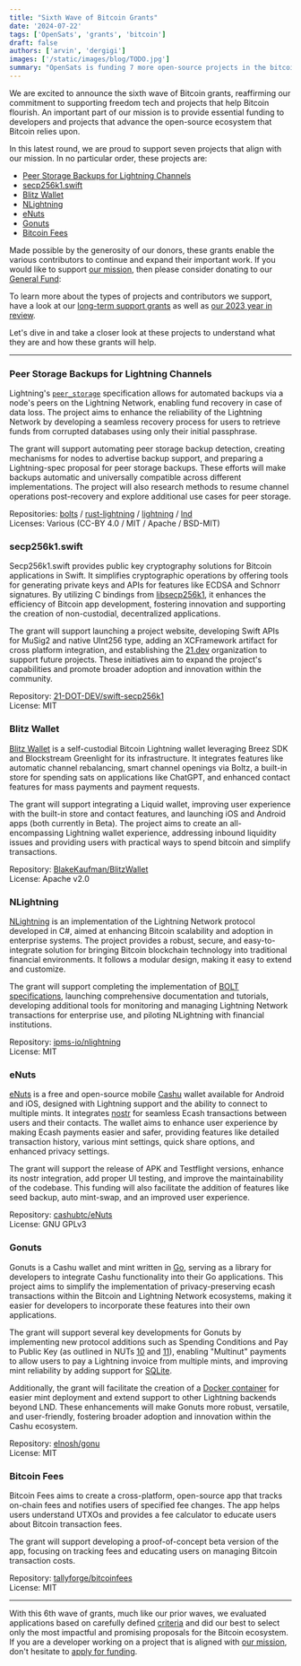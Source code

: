 ```yaml
---
title: "Sixth Wave of Bitcoin Grants"
date: '2024-07-22'
tags: ['OpenSats', 'grants', 'bitcoin']
draft: false
authors: ['arvin', 'dergigi']
images: ['/static/images/blog/TODO.jpg']
summary: "OpenSats is funding 7 more open-source projects in the bitcoin ecosystem."
---
```


We are excited to announce the sixth wave of Bitcoin grants, reaffirming our
commitment to supporting freedom tech and projects that help Bitcoin flourish.
An important part of our mission is to provide essential funding to developers
and projects that advance the open-source ecosystem that Bitcoin relies upon.

In this latest round, we are proud to support seven projects that align with our
mission. In no particular order, these projects are:

- [Peer Storage Backups for Lightning Channels](#peer-storage-backups-for-lightning-channels)
- [secp256k1.swift](#secp256k1swift)
- [Blitz Wallet](#blitz-wallet)
- [NLightning](#nlightning)
- [eNuts](#enuts)
- [Gonuts](#gonuts)
- [Bitcoin Fees](#bitcoin-fees)

Made possible by the generosity of our donors, these grants enable the various
contributors to continue and expand their important work. If you would like to
support [our mission](/mission), then please consider donating to our [General
Fund](/funds/general):

<center>
    <DonateToGeneralFundButton/>
</center>

To learn more about the types of projects and contributors we support, have a
look at our [long-term support grants](/tags/lts) as well as [our 2023 year in
review](/blog/2023-year-in-review).

Let's dive in and take a closer look at these projects to understand what they
are and how these grants will help.

---

### Peer Storage Backups for Lightning Channels

Lightning's [`peer_storage`](https://github.com/lightning/bolts/pull/1110)
specification allows for automated backups via a node's peers on the Lightning
Network, enabling fund recovery in case of data loss. The project aims to
enhance the reliability of the Lightning Network by developing a seamless
recovery process for users to retrieve funds from corrupted databases using only
their initial passphrase.

The grant will support automating peer storage backup detection, creating
mechanisms for nodes to advertise backup support, and preparing a Lightning-spec
proposal for peer storage backups. These efforts will make backups automatic and
universally compatible across different implementations. The project will also
research methods to resume channel operations post-recovery and explore
additional use cases for peer storage.

Repositories: [bolts](https://github.com/lightning/bolts) / [rust-lightning](https://github.com/lightningdevkit/rust-lightning) / [lightning](https://github.com/ElementsProject/lightning) / [lnd](https://github.com/lightningnetwork/lnd)  
Licenses: Various (CC-BY 4.0 / MIT / Apache / BSD-MIT)

### secp256k1.swift

Secp256k1.swift provides public key cryptography solutions for Bitcoin
applications in Swift. It simplifies cryptographic operations by offering tools
for generating private keys and APIs for features like ECDSA and Schnorr
signatures. By utilizing C bindings from
[libsecp256k1](https://github.com/bitcoin-core/secp256k1), it enhances the
efficiency of Bitcoin app development, fostering innovation and supporting the
creation of non-custodial, decentralized applications.

The grant will support launching a project website, developing Swift APIs for
MuSig2 and native UInt256 type, adding an XCFramework artifact for cross
platform integration, and establishing the [21.dev](https://21.dev/)
organization to support future projects. These initiatives aim to expand the
project's capabilities and promote broader adoption and innovation within the
community.

Repository: [21-DOT-DEV/swift-secp256k1](https://github.com/21-DOT-DEV/swift-secp256k1)  
License: MIT

### Blitz Wallet

[Blitz Wallet](https://blitz-wallet.com/) is a self-custodial Bitcoin Lightning
wallet leveraging Breez SDK and Blockstream Greenlight for its infrastructure.
It integrates features like automatic channel rebalancing, smart channel
openings via Boltz, a built-in store for spending sats on applications like
ChatGPT, and enhanced contact features for mass payments and payment requests.

The grant will support integrating a Liquid wallet, improving user experience
with the built-in store and contact features, and launching iOS and Android apps
(both currently in Beta). The project aims to create an all-encompassing
Lightning wallet experience, addressing inbound liquidity issues and providing
users with practical ways to spend bitcoin and simplify transactions.

Repository: [BlakeKaufman/BlitzWallet](https://github.com/BlakeKaufman/BlitzWallet)  
License: Apache v2.0

### NLightning

[NLightning](https://nlightning.ipms.io/) is an implementation of the Lightning
Network protocol developed in C#, aimed at enhancing Bitcoin scalability and
adoption in enterprise systems. The project provides a robust, secure, and
easy-to-integrate solution for bringing Bitcoin blockchain technology into
traditional financial environments. It follows a modular design, making it easy
to extend and customize.

The grant will support completing the implementation of [BOLT
specifications](https://nlightning.ipms.io/docs/features.html), launching
comprehensive documentation and tutorials, developing additional tools for
monitoring and managing Lightning Network transactions for enterprise use, and
piloting NLightning with financial institutions.

Repository: [ipms-io/nlightning](https://github.com/ipms-io/nlightning)  
License: MIT

### eNuts

[eNuts](https://www.enuts.cash/) is a free and open-source mobile
[Cashu](https://docs.cashu.space/) wallet available for Android and iOS,
designed with Lightning support and the ability to connect to multiple mints. It
integrates [nostr](https://nostr.com/) for seamless Ecash transactions between
users and their contacts. The wallet aims to enhance user experience by making
Ecash payments easier and safer, providing features like detailed transaction
history, various mint settings, quick share options, and enhanced privacy
settings​.

The grant will support the release of APK and Testflight versions, enhance its
nostr integration, add proper UI testing, and improve the maintainability of the
codebase. This funding will also facilitate the addition of features like seed
backup, auto mint-swap, and an improved user experience.

Repository: [cashubtc/eNuts](https://github.com/cashubtc/eNuts)  
License: GNU GPLv3

### Gonuts

Gonuts is a Cashu wallet and mint written in [Go](https://go.dev/), serving as a
library for developers to integrate Cashu functionality into their Go
applications. This project aims to simplify the implementation of
privacy-preserving ecash transactions within the Bitcoin and Lightning Network
ecosystems, making it easier for developers to incorporate these features into
their own applications.

The grant will support several key developments for Gonuts by implementing new
protocol additions such as Spending Conditions and Pay to Public Key (as
outlined in NUTs [10](https://github.com/cashubtc/nuts/blob/main/10.md) and
[11](https://github.com/cashubtc/nuts/blob/main/11.md)), enabling "Multinut"
payments to allow users to pay a Lightning invoice from multiple mints, and
improving mint reliability by adding support for
[SQLite](https://www.sqlite.org/).

Additionally, the grant will facilitate the creation of a [Docker
container](https://www.docker.com/resources/what-container/) for easier mint
deployment and extend support to other Lightning backends beyond LND. These
enhancements will make Gonuts more robust, versatile, and user-friendly,
fostering broader adoption and innovation within the Cashu ecosystem.

Repository: [elnosh/gonu](https://github.com/elnosh/gonuts)  
License: MIT

### Bitcoin Fees

Bitcoin Fees aims to create a cross-platform, open-source app that tracks
on-chain fees and notifies users of specified fee changes. The app helps users
understand UTXOs and provides a fee calculator to educate users about Bitcoin
transaction fees.

The grant will support developing a proof-of-concept beta version of the app,
focusing on tracking fees and educating users on managing Bitcoin transaction
costs.

Repository: [tallyforge/bitcoinfees](https://github.com/tallyforge/bitcoinfees)  
License: MIT

---

With this 6th wave of grants, much like our prior waves, we evaluated
applications based on carefully defined [criteria](/apply#criteria) and did our
best to select only the most impactful and promising proposals for the Bitcoin
ecosystem. If you are a developer working on a project that is aligned with [our
mission](/mission), don't hesitate to [apply for funding](/apply).

<center>
    <DonateToGeneralFundButton/>
</center>
